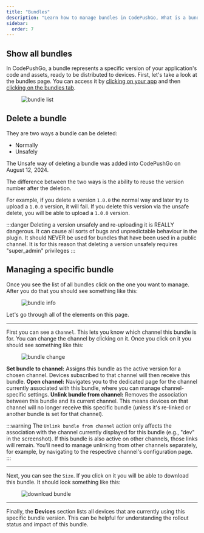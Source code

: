 ```yaml
---
title: "Bundles"
description: "Learn how to manage bundles in CodePushGo, What is a bundle how to manage it, there is mulple things you can do this them, they are the most important part of CodePushGo"
sidebar:
  order: 7
---
```


## Show all bundles

In CodePushGo, a bundle represents a specific version of your application's code and assets, ready to be distributed to devices. First, let's take a look at the bundles page. You can access it by [clicking on your app](/docs/webapp/main-page) and then [clicking on the bundles tab](/docs/webapp/main-app-page).

<figure><img style="margin-left: auto; margin-right: auto" src="/bundles.webp" alt="bundle list" /><figcaption></figcaption></figure>

## Delete a bundle

They are two ways a bundle can be deleted:

 - Normally
 - Unsafely

The Unsafe way of deleting a bundle was added into CodePushGo on August 12, 2024.

The difference between the two ways is the ability to reuse the version number after the deletion.

For example, if you delete a version `1.0.0` the normal way and later try to upload a `1.0.0` version, it will fail.
If you delete this version via the unsafe delete, you will be able to upload a `1.0.0` version.

:::danger
Deleting a version unsafely and re-uploading it is REALLY dangerous.
It can cause all sorts of bugs and unpredictable behaviour in the plugin.
It should NEVER be used for bundles that have been used in a public channel.
It is for this reason that deleting a version unsafely requires "super_admin" privileges
:::

## Managing a specific bundle

Once you see the list of all bundles click on the one you want to manage. After you do that you should see something like this:

<figure><img style="margin-left: auto; margin-right: auto" src="/bundle-info.webp" alt="bundle info" /><figcaption></figcaption></figure>

Let's go through all of the elements on this page.

---

First you can see a `Channel`. This lets you know which channel this bundle is for. You can change the channel by clicking on it.
Once you click on it you should see something like this:

<figure><img style="margin-left: auto; margin-right: auto" src="/bundle-change.webp" alt="bundle change" /><figcaption></figcaption></figure>

**Set bundle to channel:** Assigns this bundle as the active version for a chosen channel. Devices subscribed to that channel will then receive this bundle.
**Open channel:** Navigates you to the dedicated page for the channel currently associated with this bundle, where you can manage channel-specific settings.
**Unlink bundle from channel:** Removes the association between this bundle and its current channel. This means devices on that channel will no longer receive this specific bundle (unless it's re-linked or another bundle is set for that channel).

:::warning
The `Unlink bundle from channel` action only affects the association with the channel currently displayed for this bundle (e.g., "dev" in the screenshot). If this bundle is also active on other channels, those links will remain. You'll need to manage unlinking from other channels separately, for example, by navigating to the respective channel's configuration page.
:::

---

Next, you can see the `Size`. If you click on it you will be able to download this bundle.
It should look something like this:
<figure><img style="margin-left: auto; margin-right: auto" src="/download-bundle.webp" alt="download bundle" /><figcaption></figcaption></figure>

---

Finally, the **Devices** section lists all devices that are currently using this specific bundle version. This can be helpful for understanding the rollout status and impact of this bundle.
